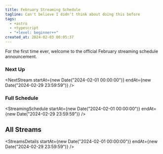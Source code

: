 ```yaml
---
title: February Streaming Schedule
tagline: Can't believe I didn't think about doing this before
tags:
  - +astro
  - +typescript
  - "+level: beginner++"
created_at: 2024-02-03 00:05:37
---
```



For the first time ever, welcome to the official February streaming
schedule announcement.

<TimeToggle />

### Next Up

<NextStream
  startAt={new Date("2024-02-01 00:00:00")}
  endAt={new Date("2024-02-29 23:59:59")}
/>

### Full Schedule

<StreamingSchedule
  startAt={new Date("2024-02-01 00:00:00")}
  endAt={new Date("2024-02-29 23:59:59")}
/>

## All Streams

<StreamsDetails
  startAt={new Date("2024-02-01 00:00:00")}
  endAt={new Date("2024-02-29 23:59:59")}
/>
